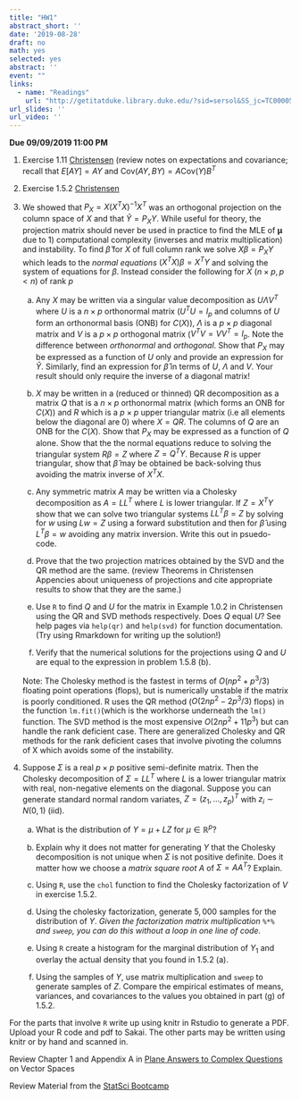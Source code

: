 ```yaml
---
title: "HW1"
abstract_short: ''
date: '2019-08-28'
draft: no
math: yes
selected: yes
abstract: ''
event: ""
links:
  - name: "Readings"
    url: "http://getitatduke.library.duke.edu/?sid=sersol&SS_jc=TC0000508493&title=Plane%20Answers%20to%20Complex%20Questions%3A%20The%20Theory%20of%20Linear%20Models"
url_slides: ''
url_video: ''
---
```


**Due 09/09/2019 11:00 PM**



1. Exercise 1.11 [Christensen](http://getitatduke.library.duke.edu/?sid=sersol&SS_jc=TC0000508493&title=Plane%20Answers%20to%20Complex%20Questions%3A%20The%20Theory%20of%20Linear%20Models)  (review notes on expectations and covariance;  recall that 
$E[A Y] = A Y$ and $\text{Cov}(A Y,B Y) = A \text{Cov}(Y)B^T$

2. Exercise 1.5.2 [Christensen](http://getitatduke.library.duke.edu/?sid=sersol&SS_jc=TC0000508493&title=Plane%20Answers%20to%20Complex%20Questions%3A%20The%20Theory%20of%20Linear%20Models)

3.  We showed that $P_X = X(X^TX)^{-1}X^T$ was an orthogonal
  projection on the column space of $X$ and that $\hat{Y} = P_X Y$.
  While useful for theory, the projection matrix should never be used
  in practice to find the MLE of $\boldsymbol{\mu}$ due to 1) computational
  complexity (inverses and matrix multiplication) and instability.  To
  find $\hat{\beta}$ for $X$ of full column rank  we solve
  $X \beta = P_X Y$ which
  leads to the _normal equations_  $(X^TX) \beta = X^TY$ and
  solving the system of equations for $\beta$.
  Instead consider the following for $X$ ($n \times p, p < n$) of rank $p$
  
      a.  Any $X$ may be written via a singular value decomposition as
    $U \Lambda V^T$ where $U$ is a $n \times p$ orthonormal matrix
    ($U^TU = I_p$ and columns of $U$ form an orthonormal basis (ONB) for
    $C(X)$), $\Lambda$ is a $p \times p$ diagonal matrix and $V$ is
    a $p \times p$ orthogonal matrix ($V^TV = V V^T = I_p$. Note
    the difference between _orthonormal_ and _orthogonal_.
    Show that $P_X$ may be expressed as a function of $U$ only and
    provide an expression for $\hat{Y}$.  Similarly, find an
    expression for $\hat{\beta}$ in terms of $U$, $\Lambda$ and $V$.
    Your result should only require the inverse of a diagonal matrix!
    
      b. $X$ may be written in a (reduced or thinned) QR decomposition as a matrix
  $Q$ that is a $n \times p$ orthonormal matrix (which forms an ONB
  for $C(X)$) and $R$ which is a $p
  \times p$ upper triangular matrix (i.e all elements below the
  diagonal are 0) where $X = Q R$. The columns of $Q$ are an ONB for
  the $C(X)$. Show that $P_X$
  may be expressed as a function of $Q$ alone.   Show that  the 
 the normal equations reduce to solving the triangular system $R \beta = Z$ where $Z = Q^T Y$.
 Because $R$ is upper triangular, show that $\hat{\beta}$ may be
 obtained be back-solving thus avoiding the matrix inverse of $X^TX$.
   
      c. Any symmetric matrix $A$ may be written via a Cholesky
  decomposition as $A = L L^T$ where $L$
  is lower triangular.   If $Z = X^TY$  show that we can solve two
  triangular systems $L L^T \beta = Z$ by solving for $w$ using  $L w = Z$ using a
  forward substitution and then for $\hat{\beta}$ using 
  $L^T \beta = w$ avoiding any matrix inversion.  Write this out in psuedo-code.
  
   
     
     d. Prove that the two projection matrices obtained by the SVD and  the QR method are the same.  (review Theorems in Christensen Appencies about uniqueness of projections and cite appropriate results to show that they are the same.)
     
     e. Use `R` to find $Q$ and $U$ for the matrix in Example 1.0.2 in Christensen using the QR and SVD methods respectively. Does $Q$ equal $U$?   See help pages via `help(qr)` and  `help(svd)` for function documentation.  
     (Try using Rmarkdown for writing up the solution!)
    
     f. Verify that the numerical solutions for the projections using $Q$ and $U$ are equal to the expression in problem 1.5.8 (b).

    Note: The Cholesky method is the fastest in terms of $O(n p^2 + p^3 /3)$  floating point operations (flops), but is numerically unstable if the matrix is poorly conditioned.  R   uses the QR method ($O(2 n p^2 - 2p^3 /3)$ flops) in the function  `lm.fit()`(which is the workhorse underneath the `lm()` function.   The SVD method is the most expensive $O(2 n p^2 + 11 p^3)$ but can handle the rank deficient case. There are generalized Cholesky and QR methods for the rank deficient cases that involve pivoting the columns of X which avoids some of the instability.


4. Suppose $\Sigma$ is a real $p \times p$ positive semi-definite
  matrix.  Then the Cholesky decomposition of 
  $\Sigma = L L^T$ where $L$ is a lower triangular matrix with
  real, non-negative elements on the diagonal. 
  Suppose you can generate standard normal random variates, $Z = (z_1,
  \ldots, z_p)^T$ with $z_i \sim N(0,1)$ (iid).
  
    a) What is the distribution of $Y = \mu + L Z$ for $\mu \in \mathbb{R}^p$?  
  
    b) Explain why it does not matter for generating $Y$ that the Cholesky decomposition is not unique when $\Sigma$ is not positive definite.  Does it matter how we choose a _matrix square root_ $A$ of $\Sigma = A A^T$?  Explain. 
  
    c) Using `R`,  use the `chol` function to find the Cholesky factorization of $V$ in exercise 1.5.2.

    d) Using the cholesky factorization, generate $5,000$ samples for the distribution of $Y$. _Given the factorization matrix multiplication `%*%` and `sweep`, you can do this without a loop in one line of code._

    e) Using `R` create a histogram for the marginal distribution of $Y_1$ and overlay the actual density that you found in 1.5.2 (a).

    f) Using the samples of $Y$, use matrix multiplication and `sweep` to generate samples of $Z$.  Compare the empirical estimates of means, variances, and covariances to the values you obtained in part (g) of 1.5.2.



For the parts that involve `R` write up using knitr in Rstudio to generate a PDF.  Upload your R code and pdf to Sakai. The other parts may be written using knitr or by hand and scanned in. 

Review Chapter 1 and Appendix A in  [Plane Answers to Complex Questions](http://getitatduke.library.duke.edu/?sid=sersol&SS_jc=TC0000508493&title=Plane%20Answers%20to%20Complex%20Questions%3A%20The%20Theory%20of%20Linear%20Models) on Vector Spaces 

Review Material from the [StatSci Bootcamp](https://github.com/DukeStatSci/MathBootcamp2017/blob/master/Handouts/02_Matrices.pdf)
